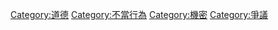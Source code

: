 {{catmore}}
{{Commonscat|Scandals}}

[[Category:道德|Category:道德]]
[[Category:不當行為|Category:不當行為]]
[[Category:機密|Category:機密]]
[[Category:爭議|Category:爭議]]